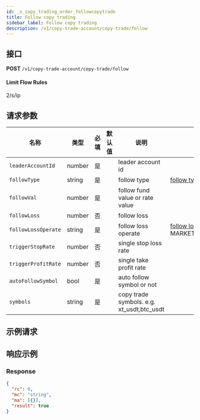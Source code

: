 ```yaml
---
id: _s_copy_trading_order_followcopytrade
title: Follow copy trading
sidebar_label: Follow copy trading
description: /v1/copy-trade-account/copy-trade/follow
---
```


## 接口

**POST** `/v1/copy-trade-account/copy-trade/follow`

#### **Limit Flow Rules**

2/s/ip

## 请求参数

| 名称 | 类型 | 必填 | 默认值 | 说明 | 范围 |
| --- | --- | --- | --- | --- | --- |
| `leaderAccountId` | number | 是 |  | leader account id |  |
| `followType` | string | 是 |  | follow type | <a href="#followType">follow type</a>, FUND;RATE |
| `followVal` | number | 是 |  | follow fund value or rate value |  |
| `followLoss` | number | 否 |  | follow loss |  |
| `followLossOperate` | string | 是 |  | follow loss operate | <a href="#followLossOperate">follow loss operate</a>, MARKET_SELL;LEADER_CLOSE;MANUAL_PROCESS |
| `triggerStopRate` | number | 否 |  | single stop loss rate |  |
| `triggerProfitRate` | number | 否 |  | single take profit rate |  |
| `autoFollowSymbol` | bool | 是 |  | auto follow symbol or not |  |
| `symbols` | string | 是 |  | copy trade symbols. e.g. xt_usdt,btc_usdt |  |

## 示例请求

## 响应示例

### Response

```json
{
  "rc": 0,
  "mc": "string",
  "ma": [{}],
  "result": true
}
```
